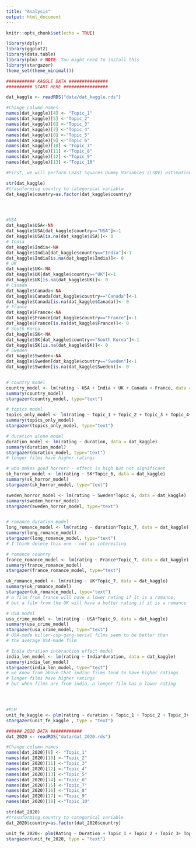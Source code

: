 ```yaml
---
title: "Analysis"
output: html_document
---
```


```r
knitr::opts_chunk$set(echo = TRUE)

library(dplyr)
library(ggplot2)
library(data.table)
library(plm) # NOTE: You might need to install this
library(stargazer)
theme_set(theme_minimal())
```

```r
########### KAGGLE DATA ###############
########## START HERE #################

dat_kaggle <- readRDS("data/dat_kaggle.rds") 

#Change column names
names(dat_kaggle)[4] <- "Topic_1"
names(dat_kaggle)[5] <-"Topic_2"
names(dat_kaggle)[6] <-"Topic_3"
names(dat_kaggle)[7] <-"Topic_4"
names(dat_kaggle)[8] <-"Topic_5"
names(dat_kaggle)[9] <-"Topic_6"
names(dat_kaggle)[10] <-"Topic_7"
names(dat_kaggle)[11] <-"Topic_8"
names(dat_kaggle)[12] <-"Topic_9"
names(dat_kaggle)[13] <-"Topic_10"

#First, we will perform Least Squares Dummy Variables (LSDV) estimation with lm(), where we essentially get an individual estimate for each unit. Second, we will run our model with plm(), which will do the same mechanics, yet it will not render each of the units intercept.

str(dat_kaggle)
#trasnforming country to categorical variablw
dat_kaggle$country=as.factor(dat_kaggle$country)




#USA
dat_kaggle$USA<-NA 
dat_kaggle$USA[dat_kaggle$country=="USA"]<-1
dat_kaggle$USA[is.na(dat_kaggle$USA)]<- 0
# India
dat_kaggle$India<-NA
dat_kaggle$India[dat_kaggle$country=="India"]<-1
dat_kaggle$India[is.na(dat_kaggle$India)]<- 0
# UK
dat_kaggle$UK<-NA
dat_kaggle$UK[dat_kaggle$country=="UK"]<-1
dat_kaggle$UK[is.na(dat_kaggle$UK)]<- 0
# Canada
dat_kaggle$Canada<-NA
dat_kaggle$Canada[dat_kaggle$country=="Canada"]<-1
dat_kaggle$Canada[is.na(dat_kaggle$Canada)]<- 0
# France
dat_kaggle$France<-NA
dat_kaggle$France[dat_kaggle$country=="France"]<-1
dat_kaggle$France[is.na(dat_kaggle$France)]<- 0
# South Korea
dat_kaggle$SK<-NA
dat_kaggle$SK[dat_kaggle$country=="South Korea"]<-1
dat_kaggle$SK[is.na(dat_kaggle$SK)]<- 0
# Sweden
dat_kaggle$Sweden<-NA
dat_kaggle$Sweden[dat_kaggle$country=="Sweden"]<-1
dat_kaggle$Sweden[is.na(dat_kaggle$Sweden)]<- 0


# country model
country_model <- lm(rating ~ USA + India + UK + Canada + France, data = dat_kaggle)
summary(country_model)
stargazer(country_model, type="text")

# topics model
topics_only_model <- lm(rating ~ Topic_1 + Topic_2 + Topic_3 + Topic_4+ Topic_5+ Topic_6 + Topic_7 + Topic_8 + Topic_9 + Topic_10, data = dat_kaggle)
summary(topics_only_model)
stargazer(topics_only_model, type="text")

# duration alone model
duration_model <- lm(rating ~ duration, data = dat_kaggle)
summary(duration_model)
stargazer(duration_model, type="text")
# longer films have higher ratings

# who makes good horror? - effect is high but not significant
sk_horror_model <- lm(rating ~ SK*Topic_6, data = dat_kaggle)
summary(sk_horror_model)
stargazer(sk_horror_model, type="text") 

sweden_horror_model <- lm(rating ~ Sweden*Topic_6, data = dat_kaggle)
summary(sweden_horror_model)
stargazer(sweden_horror_model, type="text")


# romance duration model
long_romance_model <- lm(rating ~ duration*Topic_7, data = dat_kaggle)
summary(long_romance_model)
stargazer(long_romance_model, type="text")
# I think delete this one - not as interesting

# romance country
france_romance_model <- lm(rating ~ France*Topic_7, data = dat_kaggle)
summary(france_romance_model)
stargazer(france_romance_model, type="text")

uk_romance_model <- lm(rating ~ UK*Topic_7, data = dat_kaggle)
summary(uk_romance_model)
stargazer(uk_romance_model, type="text")
# a film from france will have a lower rating if it is a romance, 
# but a film from the UK will have a better rating if it is a romance

# USA model
usa_crime_model <- lm(rating ~ USA*Topic_9, data = dat_kaggle)
summary(usa_crime_model)
stargazer(usa_crime_model, type="text")
# USA-made killer-cop-gang-serial films seem to be better than
# the average USA-made film

# India duration interaction effect model
india_len_model <- lm(rating ~ India*duration, data = dat_kaggle)
summary(india_len_model)
stargazer(india_len_model, type="text")
# we know from above that indian films tend to have higher ratings
# longer films have higher ratings
# but when films are from india, a longer film has a lower rating




#PLM 
unit_fe_kaggle <- plm(rating ~ duration + Topic_1 + Topic_2 + Topic_3+ Topic_4+ Topic_5+ Topic_6 + Topic_7 + Topic_8 + Topic_9 + Topic_10, data = dat_kaggle , index = c("country"), model = "within")
stargazer(unit_fe_kaggle , type = "text")

###### 2020 DATA ############
dat_2020 <- readRDS("data/dat_2020.rds")

#Change column names
names(dat_2020)[9] <- "Topic_1"
names(dat_2020)[10] <-"Topic_2"
names(dat_2020)[11] <-"Topic_3"
names(dat_2020)[12] <-"Topic_4"
names(dat_2020)[13] <-"Topic_5"
names(dat_2020)[14] <-"Topic_6"
names(dat_2020)[15] <-"Topic_7"
names(dat_2020)[16] <-"Topic_8"
names(dat_2020)[17] <-"Topic_9"
names(dat_2020)[18] <-"Topic_10"

str(dat_2020)
#trasnforming country to categorical variable
dat_2020$country=as.factor(dat_2020$country)

unit_fe_2020<- plm(Rating ~ Duration + Topic_1 + Topic_2 + Topic_3+ Topic_4+ Topic_5+ Topic_6 + Topic_7 + Topic_8 + Topic_9 + Topic_10, data = dat_2020 , index = c("Country"), model = "within")
stargazer(unit_fe_2020, type = "text")

```
